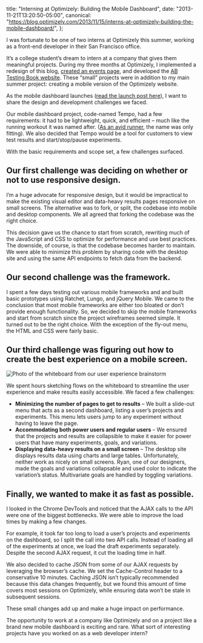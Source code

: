   title: "Interning at Optimizely: Building the Mobile Dashboard",
  date: "2013-11-21T13:20:50-05:00",
  canonical:
    "https://blog.optimizely.com/2013/11/15/interns-at-optimizely-building-the-mobile-dashboard/",
};

I was fortunate to be one of two interns at Optimizely this summer, working as a front-end developer in their San Francisco office.

It’s a college student’s dream to intern at a company that gives them meaningful projects. During my three months at Optimizely, I implemented a redesign of this blog, [created an events page](http://optimizely.com/events), and developed the [AB Testing Book website](http://abtestingbook.com/). These “small” projects were in addition to my main summer project: creating a mobile version of the Optimizely website.

As the mobile dashboard launches ([read the launch post here](https://blog.optimizely.com/2013/11/14/mobile-ab-testing-announcement/)), I want to share the design and development challenges we faced.

Our mobile dashboard project, code-named Tempo, had a few requirements: it had to be lightweight, quick, and efficient – much like the running workout it was named after. ([As an avid runner](http://www.strava.com/athletes/1907366), the name was only fitting). We also decided that Tempo would be a tool for customers to view test results and start/stop/pause experiments.

With the basic requirements and scope set, a few challenges surfaced.

## Our first challenge was deciding on whether or not to use responsive design.

I’m a huge advocate for responsive design, but it would be impractical to make the existing visual editor and data-heavy results pages responsive on small screens. The alternative was to fork, or split, the codebase into mobile and desktop components. We all agreed that forking the codebase was the right choice.

This decision gave us the chance to start from scratch, rewriting much of the JavaScript and CSS to optimize for performance and use best practices. The downside, of course, is that the codebase becomes harder to maintain. We were able to minimize this problem by sharing code with the desktop site and using the same API endpoints to fetch data from the backend.

## Our second challenge was the framework.

I spent a few days testing out various mobile frameworks and and built basic prototypes using Ratchet, Lungo, and jQuery Mobile. We came to the conclusion that most mobile frameworks are either too bloated or don’t provide enough functionality. So, we decided to skip the mobile frameworks and start from scratch since the project wireframes seemed simple. It turned out to be the right choice. With the exception of the fly-out menu, the HTML and CSS were fairly basic.

## Our third challenge was figuring out how to create the best experience on a mobile screen.

![Photo of the whiteboard from our user experience brainstorm](./mobile_dashboard_whiteboard.png)

We spent hours sketching flows on the whiteboard to streamline the user experience and make results easily accessible. We faced a few challenges:

- **Minimizing the number of pages to get to results** – We built a slide-out menu that acts as a second dashboard, listing a user’s projects and experiments. This menu lets users jump to any experiment without having to leave the page.
- **Accommodating both power users and regular users** – We ensured that the projects and results are collapsible to make it easier for power users that have many experiments, goals, and variations.
- **Displaying data-heavy results on a small screen** – The desktop site displays results data using charts and large tables. Unfortunately, neither work as nicely on small screens. Ryan, one of our designers, made the goals and variations collapsable and used color to indicate the variation’s status. Multivariate goals are handled by toggling variations.

## Finally, we wanted to make it as fast as possible.

I looked in the Chrome DevTools and noticed that the AJAX calls to the API were one of the biggest bottlenecks. We were able to improve the load times by making a few changes.

For example, it took far too long to load a user’s projects and experiments on the dashboard, so I split the call into two API calls. Instead of loading all of the experiments at once, we load the draft experiments separately. Despite the second AJAX request, it cut the loading time in half.

We also decided to cache JSON from some of our AJAX requests by leveraging the browser’s cache. We set the Cache-Control header to a conservative 10 minutes. Caching JSON isn’t typically recommended because this data changes frequently, but we found this amount of time covers most sessions on Optimizely, while ensuring data won’t be stale in subsequent sessions.

These small changes add up and make a huge impact on performance.

The opportunity to work at a company like Optimizely and on a project like a brand new mobile dashboard is exciting and rare. What sort of interesting projects have you worked on as a web developer intern?
